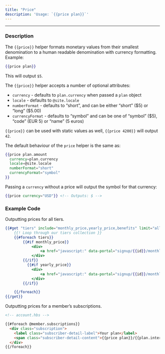```yaml
---
title: "Price"
description: 'Usage: `{{price plan}}`'
---
```


***

### Description

The `{{price}}` helper formats monetary values from their smallest denomination to a human readable denomination with currency formatting. Example:

```handlebars
{{price plan}}
```

This will output `$5`.

The `{{price}}` helper accepts a number of optional attributes:

* `currency` - defaults to `plan.currency` when passed a `plan` object
* `locale` - defaults to `@site.locale`
* `numberFormat` - defaults to “short”, and can be either “short” (\$5) or “long” (\$5.00)
* `currencyFormat` - defaults to “symbol” and can be one of “symbol” (\$5), “code” (EUR 5) or “name” (5 euros)

`{{price}}` can be used with static values as well, `{{price 4200}}` will output `42`.

The default behaviour of the `price` helper is the same as:

```handlebars
{{price plan.amount
  currency=plan.currency
  locale=@site.locale
  numberFormat="short"
  currencyFormat="symbol"
}}
```

Passing a `currency` without a price will output the symbol for that currency:

```handlebars
{{price currency="USD"}} <!-- Outputs: $ -->
```

### Example Code

Outputting prices for all tiers.

```handlebars
{{#get "tiers" include="monthly_price,yearly_price,benefits" limit="all" as |tiers|}}
    {{! Loop through our tiers collection }}
    {{#foreach tiers}}
        {{#if monthly_price}}
            <div>
                <a href="javascript:" data-portal="signup/{{id}}/monthly">Monthly – {{price monthly_price currency=currency}}</a>
            </div>
        {{/if}}
          {{#if yearly_price}}
            <div>
                <a href="javascript:" data-portal="signup/{{id}}/monthly">Monthly – {{price yearly_price currency=currency}}</a>
            </div>
        {{/if}}

    {{/foreach}}
{{/get}}
```

Outputting prices for a member’s subscriptions.

```html
<!-- account.hbs -->

{{#foreach @member.subscriptions}}
  <div class="subscription">
    <label class="subscriber-detail-label">Your plan</label>
    <span class="subscriber-detail-content">{{price plan}}/{{plan.interval}}</span>
  </div>
{{/foreach}}
```